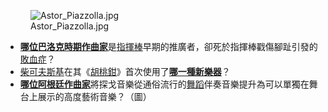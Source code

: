 [[File:Astor_Piazzolla.jpg|right]]
*'''[[盧利|哪位巴洛克時期作曲家]]'''是[[指揮棒|指揮棒]]早期的推廣者，卻死於指揮棒戳傷腳趾引發的[[敗血症|敗血症]]？
*[[柴可夫斯基|柴可夫斯基]]在其《[[胡桃鉗|胡桃鉗]]》首次使用了'''[[鋼片琴|哪一種新樂器]]'''？
*'''[[阿斯托爾·皮亞佐拉|哪位阿根廷作曲家]]'''將探戈音樂從通俗流行的[[舞蹈|舞蹈]]伴奏音樂提升為可以單獨在舞台上展示的高度藝術音樂？（圖）